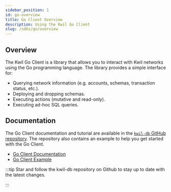 ```yaml
---
sidebar_position: 1
id: go-overview
title: Go Client Overview
description: Using the Kwil Go Client
slug: /sdks/go/overview
---
```


## Overview

The Kwil Go Client is a library that allows you to interact with Kwil networks using the Go programming language. The library provides a simple interface for:
- Querying network information (e.g. accounts, schemas, transaction status, etc.).
- Deploying and dropping schemas.
- Executing actions (mutative and read-only).
- Executing ad-hoc SQL queries.

## Documentation

The Go Client documentation and tutorial are available in the [`kwil-db` GitHub repository](https://github.com/kwilteam/kwil-db). The repository also contains an example to help you get started with the Go Client.

- [Go Client Documentation](https://github.com/kwilteam/kwil-db/tree/main/core/client)
- [Go Client Example](https://github.com/kwilteam/kwil-db/tree/main/core/client/example)


:::tip
Star and follow the kwil-db repository on Github to stay up to date with the latest changes.

<GithubStar/>
:::

